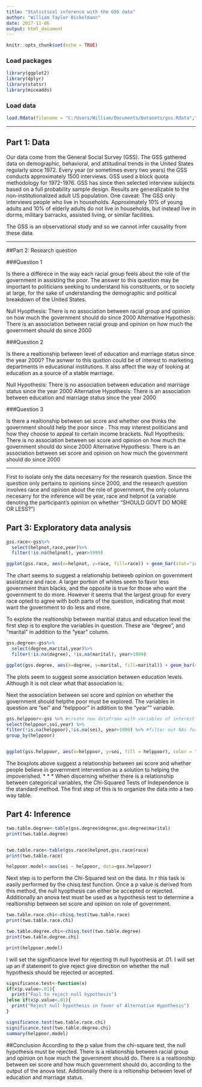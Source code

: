 ```yaml
---
title: "Statistical inference with the GSS data"
author: "William Taylor Bickelmann"
date: 2017-11-06
output: html_document
---
```


```r
knitr::opts_chunk$set(echo = TRUE)
```


### Load packages

```r
library(ggplot2)
library(dplyr)
library(statsr)
library(miceadds)
```

### Load data

```r
load.Rdata(filename = "C:/Users/William/Documents/Datasets/gss.Rdata","gss")
```

* * *

## Part 1: Data

Our data come from the General Social Survey (GSS). The GSS gathered data on demographic, behavioral, and attitudinal trends in the United States regularly since 1972. Every year (or sometimes every two years) the GSS conducts approximately 1500 interviews. GSS used a block quota methodology for 1972-1976. GSS has since then selected interview subjects based on a full probability sample design. Results are generalizable to the non-institutionalized adult US population. One caveat: The GSS only interviews people who live in households. Approximately 10% of young adults and 10% of elderly adults do not live in households, but instead live in dorms, military barracks, assisted living, or similar facilities.

The GSS is an observational study and so we cannot infer causality from these data.

* * *

##Part 2: Research question

###Question 1

Is there a differece in the way each racial group feels about the role of the government in assisting the poor. The answer to this question may be important to politicians seeking to understand his constituents, or to society at large, for the sake of understanding the demographic and political breakdown of the United States. 

Null Hyopthesis: There is no association between racial group and opinion on how much the government should do since 2000
Alternative Hypothesis: There is an association between racial group and opinion on how much the government should do  since 2000

###Question 2

Is there a realtionship between level of education and marriage status since the year 2000? The asnwer to this qustion could be of interest to marketing departments in educational institutions. It also affect the way of looking at education as a source of a stable marriage.

Null Hypothesis: There is no association between education and marriage status since the year 2000
Alternative Hypothesis: There is an association between education and marriage status since the year 2000

###Question 3

Is there a realtionship between sei score and whether one thinks the government should help the poor since . This may interest politicians and how they choose to appeal to certain income brackets.
Null Hyopthesis: There is no association between sei score and opinion on how much the government should do since 2000
Alternative Hypothesis: There is an association between sei score and opinion on how much the government should do  since 2000

* * *

First to isolate only the data necesarry for the research question. Since the question only pertains to opinions since 2000, and the research question involves race and opinion about the role of government, the only columns necesarry for the inference will be year, race and helpnot (a variable denoting the participant's opinion on whether "SHOULD GOVT DO MORE OR LESS?")

## Part 3: Exploratory data analysis

```r
gss.race<-gss%>%
  select(helpnot,race,year)%>%
  filter(!is.na(helpnot), year>1999)

ggplot(gss.race, aes(x=helpnot, y=race, fill=race)) + geom_bar(stat="identity") + xlab("More or Less Government") + ggtitle("Opinion on Government Role by Race", subtitle = NULL)+ coord_flip()
```
The chart seems to suggest a relationship betweeb opinion on government assistance and race. A larger portion of whites seem to favor less government than blacks, and the opposite is true for those who want the government to do more. However it seems that the largest group for every race opted to agree with both parts of the question, indicating that most want the government to do less and more.

To explote the realtionship between maritial status and education level the first step is to explore the variables in question. These are "degree", and "marital" in addition to the "year" column. 

```r

gss.degree<-gss%>%
  select(degree,marital,year)%>%
  filter(!is.na(degree), !is.na(marital), year>1999)

ggplot(gss.degree, aes(x=degree, y=marital, fill=marital)) + geom_bar(stat="identity") + xlab("Degree Type") +ylab("Number of Degree Holders") + ggtitle("Education Level by Marriage Status", subtitle = NULL) + coord_flip()
```


The plots seem to suggest some association between education levels. Although it is not clear what that association is.

Next the association between sei score and opinion on whether the government should helpthe poor must be explored. The variables in question are "sei" and "helppoor" in addition to the "year"" variable.
```r
gss.helppoor<-gss %>% #create new dataframe with variables of interest
select(helppoor,sei,year) %>%
filter(!is.na(helppoor),!is.na(sei), year>1999) %>% #filter out NAs for each variable and specify years of interest
group_by(helppoor) 


ggplot(gss.helppoor, aes(x=helppoor, y=sei, fill = helppoor), color = "black") + geom_boxplot()

```
The boxplots above suggest a relationship between sei score and whether people believe in government intervention as a solution to helping the impoverished. 
* * *
When discerning whether there is a relationship between categorical variables, the Chi-Squared Tests of Independence is the standard method. The first step of this is to organize the data into a two way table.

## Part 4: Inference


```r
two.table.degree<-table(gss.degree$degree,gss.degree$marital)
print(two.table.degree)


two.table.race<-table(gss.race$helpnot,gss.race$race)
print(two.table.race)

helppoor.model<-aov(sei ~ helppoor, data=gss.helppoor)
```

Next step is to perform the Chi-Squared test on the data. In r this task is easily performed by the chisq.test function. Once a p value is derived from this method, the null hyopthesis can either be accepted or rejected. Additionally an anova test must be used as a hypothesis test to determine a realtionship between sei score and opinion on role of government.
```r
two.table.race.chi<-chisq.test(two.table.race)
print(two.table.race.chi)

two.table.degree.chi<-chisq.test(two.table.degree)
print(two.table.degree.chi)

print(helppoor.model)
```

I will set the significance level for rejecting th null hypothesis at .01. I will set up an if statement to give reject give direction on whether the null hypothesis should be rejected or accepted.
```r
significance.test<-function(x)
if(x$p.value>.01){
  print("Fail to reject null hypothesis")
}else if(x$p.value<.01){
  print("Reject null hypothesis in favor of Alternative Hypothesis")
}

significance.test(two.table.race.chi)
significance.test(two.table.degree.chi)
summary(helppoor.model)

```

##Conclusion
According to the p value from the chi-square test, the null hypothesis must be rejected. There is a relationship between racial group and opinion on how much the government should do. There is a realtionship between sei score and how much government should do, according to the output of the anova test. Additionally there is a reltionship between level of education and marriage status.
